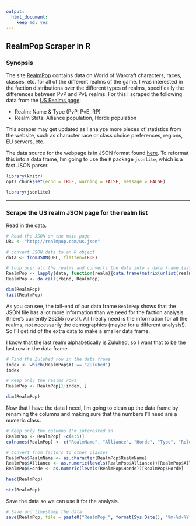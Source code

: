 ---
output: 
  html_document: 
    keep_md: yes
---

## RealmPop Scraper in R

### Synopsis

The site [RealmPop]("http://realmpop.com/") contains data on World of Warcraft characters, races, classes, etc. for all of the different realms of the game. I was interested in the faction distributions over the different types of realms, specifically the differences between PvP and PvE realms. For this I scraped the following data from the [US Realms page]("https://realmpop.com/us.html"):

* Realm: Name & Type (PvP, PvE, RP)
* Realm Stats: Alliance population, Horde population

This scraper may get updated as I analyze more pieces of statistics from the website, such as character race or class choice preferences, regions, EU servers, etc.

The data source for the webpage is in JSON format found [here]("http://realmpop.com/us.json"). To reformat this into a data frame, I'm going to use the `R` package `jsonlite`, which is a fast JSON parser.

```{r setoptions, echo = FALSE, warning = FALSE}
library(knitr)
opts_chunk$set(echo = TRUE, warning = FALSE, message = FALSE)
```

```{r}
library(jsonlite)
```

***

### Scrape the US realm JSON page for the realm list

Read in the data.

```{r}
# Read the JSON on the main page
URL <- "http://realmpop.com/us.json"

# convert JSON data to an R object
data <- fromJSON(URL, flatten=TRUE)

# loop over all the realms and converts the data into a data frame (assuming 9 columns of variables)
RealmPop <- lapply(data, function(realm){data.frame(matrix(unlist(realm), ncol=9, byrow=T))})
RealmPop <- do.call(rbind, RealmPop)

dim(RealmPop)
tail(RealmPop)
```

As you can see, the tail-end of our data frame `RealmPop` shows that the JSON file has a lot more information than we need for the faction analysis (there's currently 26255 rows!). All I really need is the information for all the realms, not necessarily the demographics (maybe for a different analysis!). So I'll get rid of the extra data to make a smaller data frame.

I know that the last realm alphabetically is Zuluhed, so I want that to be the last row in the data frame.

```{r}
# Find the Zuluhed row in the data frame
index <- which(RealmPop$X1 == "Zuluhed")
index

# Keep only the realms rows
RealmPop <- RealmPop[1:index, ] 

dim(RealmPop)
```

Now that I have the data I need, I'm going to clean up the data frame by renaming the columns and making sure that the numbers I'll need are a numeric class.

```{r}
# Keep only the columns I'm interested in
RealmPop <- RealmPop[ -c(4:5)]
colnames(RealmPop) <- c("RealmName", "Alliance", "Horde", "Type", "Roleplay", "Region", "TimeZone")

# Convert from factors to other classes
RealmPop$RealmName <- as.character(RealmPop$RealmName)
RealmPop$Alliance <- as.numeric(levels(RealmPop$Alliance))[RealmPop$Alliance]
RealmPop$Horde <- as.numeric(levels(RealmPop$Horde))[RealmPop$Horde]

head(RealmPop)

str(RealmPop)
```

Save the data so we can use it for the analysis.

```{r}
# Save and timestamp the data
save(RealmPop, file = paste0("RealmPop_", format(Sys.Date(), "%m-%d-%Y"), ".Rda"))
```

